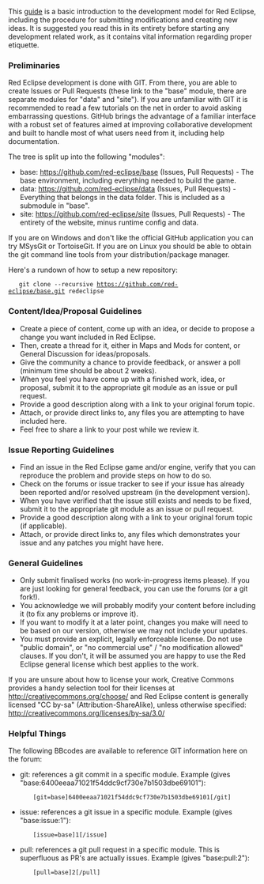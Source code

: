 This [http://redeclipse.net/forum/viewtopic.php?f=8&t=598 guide] is a basic introduction to the development model for Red Eclipse, including the procedure for submitting modifications and creating new ideas. It is suggested you read this in its entirety before starting any development related work, as it contains vital information regarding proper etiquette.

===Preliminaries===

Red Eclipse development is done with GIT. From there, you are able to create Issues or Pull Requests (these link to the "base" module, there are separate modules for "data" and "site"). If you are unfamiliar with GIT it is recommended to read a few tutorials on the net in order to avoid asking embarrassing questions. GitHub brings the advantage of a familiar interface with a robust set of features aimed at improving collaborative development and built to handle most of what users need from it, including help documentation.

The tree is split up into the following "modules":

*    base: https://github.com/red-eclipse/base (Issues, Pull Requests) - The base environment, including everything needed to build the game.
*    data: https://github.com/red-eclipse/data (Issues, Pull Requests) - Everything that belongs in the data folder. This is included as a submodule in "base".
*    site: https://github.com/red-eclipse/site (Issues, Pull Requests) - The entirety of the website, minus runtime config and data.

If you are on Windows and don't like the official GitHub application you can try MSysGit or TortoiseGit. If you are on Linux you should be able to obtain the git command line tools from your distribution/package manager.

Here's a rundown of how to setup a new repository:

    git clone --recursive https://github.com/red-eclipse/base.git redeclipse

===Content/Idea/Proposal Guidelines===

*    Create a piece of content, come up with an idea, or decide to propose a change you want included in Red Eclipse.
*    Then, create a thread for it, either in Maps and Mods for content, or General Discussion for ideas/proposals.
*    Give the community a chance to provide feedback, or answer a poll (minimum time should be about 2 weeks).
*    When you feel you have come up with a finished work, idea, or proposal, submit it to the appropriate git module as an issue or pull request.
*    Provide a good description along with a link to your original forum topic.
*    Attach, or provide direct links to, any files you are attempting to have included here.
*    Feel free to share a link to your post while we review it.

===Issue Reporting Guidelines===

*    Find an issue in the Red Eclipse game and/or engine, verify that you can reproduce the problem and provide steps on how to do so.
*    Check on the forums or issue tracker to see if your issue has already been reported and/or resolved upstream (in the development version).
*    When you have verified that the issue still exists and needs to be fixed, submit it to the appropriate git module as an issue or pull request.
*    Provide a good description along with a link to your original forum topic (if applicable).
*    Attach, or provide direct links to, any files which demonstrates your issue and any patches you might have here.

===General Guidelines===

*    Only submit finalised works (no work-in-progress items please). If you are just looking for general feedback, you can use the forums (or a git fork!).
*    You acknowledge we will probably modify your content before including it (to fix any problems or improve it).
*    If you want to modify it at a later point, changes you make will need to be based on our version, otherwise we may not include your updates.
*    You must provide an explicit, legally enforceable license. Do not use "public domain", or "no commercial use" / "no modification allowed" clauses. If you don't, it will be assumed you are happy to use the Red Eclipse general license which best applies to the work.

If you are unsure about how to license your work, Creative Commons provides a handy selection tool for their licenses at http://creativecommons.org/choose/ and Red Eclipse content is generally licensed "CC by-sa" (Attribution-ShareAlike), unless otherwise specified: http://creativecommons.org/licenses/by-sa/3.0/

===Helpful Things===

The following BBcodes are available to reference GIT information here on the forum:

*    git: references a git commit in a specific module. Example (gives "base:6400eeaa71021f54ddc9cf730e7b1503dbe69101"):

        [git=base]6400eeaa71021f54ddc9cf730e7b1503dbe69101[/git]

*    issue: references a git issue in a specific module. Example (gives "base:issue:1"):

        [issue=base]1[/issue]

*    pull: references a git pull request in a specific module. This is superfluous as PR's are actually issues. Example (gives "base:pull:2"):

        [pull=base]2[/pull]